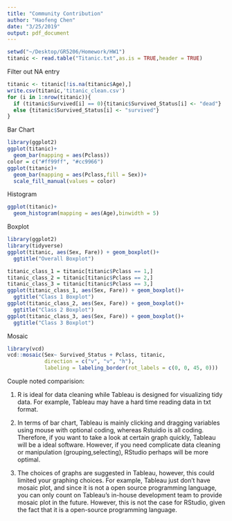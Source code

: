 ```yaml
---
title: "Community Contribution"
author: "Haofeng Chen"
date: "3/25/2019"
output: pdf_document
---
```


```r
setwd("~/Desktop/GR5206/Homework/HW1")
titanic <- read.table("Titanic.txt",as.is = TRUE,header = TRUE)
```

Filter out NA entry 
```r
titanic <- titanic[!is.na(titanic$Age),]
write.csv(titanic,'titanic_clean.csv')
for (i in 1:nrow(titanic)){
  if (titanic$Survived[i] == 0){titanic$Survived_Status[i] <- "dead"}
  else {titanic$Survived_Status[i] <- "survived"}
}
```

Bar Chart
```r
library(ggplot2)
ggplot(titanic)+
  geom_bar(mapping = aes(Pclass))
color = c("#ff99ff", "#cc9966")
ggplot(titanic)+
  geom_bar(mapping = aes(Pclass,fill = Sex))+
  scale_fill_manual(values = color)
```

Histogram
```r
ggplot(titanic)+
  geom_histogram(mapping = aes(Age),binwidth = 5)
```


Boxplot
```r
library(ggplot2)
library(tidyverse)
ggplot(titanic, aes(Sex, Fare)) + geom_boxplot()+
  ggtitle("Overall Boxplot")

titanic_class_1 = titanic[titanic$Pclass == 1,]
titanic_class_2 = titanic[titanic$Pclass == 2,]
titanic_class_3 = titanic[titanic$Pclass == 3,]
ggplot(titanic_class_1, aes(Sex, Fare)) + geom_boxplot()+
  ggtitle("Class 1 Boxplot")
ggplot(titanic_class_2, aes(Sex, Fare)) + geom_boxplot()+
  ggtitle("Class 2 Boxplot")
ggplot(titanic_class_3, aes(Sex, Fare)) + geom_boxplot()+
  ggtitle("Class 3 Boxplot")
```

Mosaic
```r
library(vcd)
vcd::mosaic(Sex~ Survived_Status + Pclass, titanic,
            direction = c("v", "v", "h"),
            labeling = labeling_border(rot_labels = c(0, 0, 45, 0)))
```

Couple noted comparision: 

1) R is ideal for data cleaning while Tableau is designed for visualizing tidy data. For example, Tableau may have a hard time reading data in txt format. 

2) In terms of bar chart, Tableau is mainly clicking and dragging variables using mouse with optional coding, whereas Rstuidio is all coding. Therefore, if you want to take a look at certain graph quickly, Tableau will be a ideal software. However, if you need complicate data cleaning or manipulation (grouping,selecting), RStudio perhaps will be more optimal.

3) The choices of graphs are suggested in Tableau, however, this could limited your graphing choices. For example, Tableau just don't have mosaic plot, and since it is not a open source programming language, you can only count on Tableau's in-house development team to provide mosaic plot in the future. However, this is not the case for RStudio, given the fact that it is a open-source programming language. 